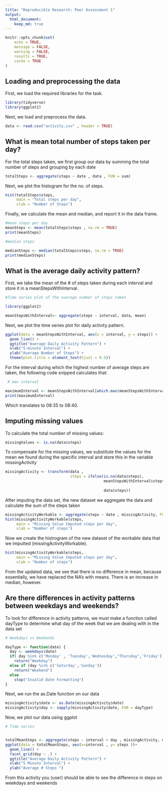 ```yaml
---
title: "Reproducible Research: Peer Assessment 1"
output: 
  html_document: 
    keep_md: true
---
```


```r
knitr::opts_chunk$set(
    echo = TRUE,
    message = FALSE,
    warning = FALSE,
    results = TRUE,
    cache = TRUE
)
```

## Loading and preprocessing the data

First, we load the required libraries for the task.

```r

library(tidyverse)
library(ggplot2)


```

Next, we load and preprocess the data.

```r

data <- read.csv("activity.csv" , header = TRUE)

```

## What is mean total number of steps taken per day?

For the total steps taken, we first group our data by summing the total number of steps and grouping by each date

```r

totalSteps <- aggregate(steps ~ date , data , FUN = sum)

```

Next, we plot the histogram for the no. of steps.

```r

hist(totalSteps$steps,
     main = "Total steps per day", 
     xlab = "Number of Steps")

```

Finally, we calculate the mean and median, and report it in the data frame.

```r

#mean steps per day 
meanSteps <- mean(totalSteps$steps , na.rm = TRUE)
print(meanSteps)

#median steps 

medianSteps <- median(totalSteps$steps, na.rm = TRUE)
print(medianSteps)

```

## What is the average daily activity pattern?

First, we take the mean of the # of steps taken during each interval and store it in a meanStepsWithInterval.

```r

#Time series plot of the average number of steps taken

library(ggplot2)

meanStepsWithInterval<- aggregate(steps ~ interval, data, mean)


```

Next, we plot the time series plot for daily activity pattern.

```r

ggplot(data = meanStepsWithInterval, aes(x = interval, y = steps)) +
  geom_line() +
  ggtitle("Average Daily Activity Pattern") +
  xlab("5-minute Interval") +
  ylab("Average Number of Steps") +
  theme(plot.title = element_text(hjust = 0.5))

```

For the interval during which the highest number of average steps are taken, the following code snipped calculates that:

```r
 # max interval

maximumInterval <- meanStepsWithInterval[which.max(meanStepsWithInterval$steps),]
print(maximumInterval)

```
Which translates to 08:35 to 08:40.


## Imputing missing values

To calculate the total number of missing values:

```r

missingValues <- is.na(data$steps)

```
To compensate for the missing values, we substitute the values for the mean we found during the specific interval and store this in the variable missingActivity

```r

missingActivity <- transform(data , 
                             steps = ifelse(is.na(data$steps),
                                            meanStepsWithInterval$steps[match(data$interval,
                                                                              meanStepsWithInterval$interval)],
                                            data$steps))

```

After imputing the data set, the new dataset we aggregate the data and calculate the sum of the steps taken

```r

missingActivityWorkable <- aggregate(steps ~ date , missingActivity, FUN = sum)
hist(missingActivityWorkable$steps,
     main = "Missing Value Imputed steps per day",
     xlab = "Number of steps")


```

Now we create the histrogram of the new dataset of the workable data that we imputted (missingActivityWorkable).

```r

hist(missingActivityWorkable$steps,
     main = "Missing Value Imputed steps per day",
     xlab = "Number of steps")


```

From the updated data, we see that there is no difference in mean, because essentially, we have replaced the NA's with means. There is an increase in median, however.


## Are there differences in activity patterns between weekdays and weekends?

To look for difference in activity patterns, we must make a function called dayType to determine what day of the week that we are dealing with in the data set 

```r
# Weekdays vs Weekends 

dayType <- function(date) {
  day <- weekdays(date)
  if( day %in% c('Monday' , 'Tuesday','Wednesday',"Thursday",'Friday'))
    return("Weekday")
  else if (day %in% c('Saturday','Sunday'))
    return("Weekend")
  else
    stop("Invalid Date Formatting")
}

```

Next, we run the as.Date function on our data  

```r

missingActivity$date <- as.Date(missingActivity$date)
missingActivity$day <- sapply(missingActivity$date, FUN = dayType)

```

Now, we plot our data using ggplot

```r

# Time series 


totalMeanSteps <- aggregate(steps ~ interval + day , missingActivity, mean)
ggplot(data = totalMeanSteps, aes(x=interval , y= steps ))+
  geom_line() + 
  facet_grid(day ~ .) + 
  ggtitle("Average Daily Activity Pattern") + 
  xlab("5 Minute Interval") + 
  ylab("Average # Steps ") 
```

From this activity you (user) should be able to see the difference in steps on weekdays and weekends 